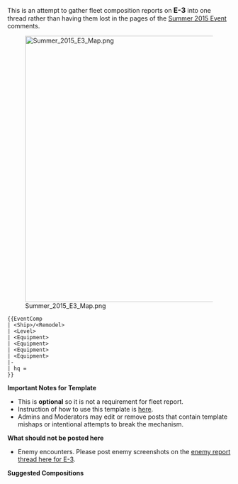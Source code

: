 This is an attempt to gather fleet composition reports on <span style="font-size:16px; font-weight:bold;">E-3</span> into one thread rather than having them lost in the pages of the [[Summer 2015 Event]] comments.

[[File:Summer_2015_E3_Map.png|600px]]

<pre class="mw-collapsible mw-collapsed">
{{EventComp
| <Ship>/<Remodel>
| <Level>
| <Equipment>
| <Equipment>
| <Equipment>
| <Equipment>
|-
| hq = 
}}
</pre>

'''Important Notes for Template'''
* This is '''optional''' so it is not a requirement for fleet report.
* Instruction of how to use this template is [[Template:EventComp|here]].
* Admins and Moderators may edit or remove posts that contain template mishaps or intentional attempts to break the mechanism.

'''What should not be posted here'''
* Enemy encounters. Please post enemy screenshots on the [[Thread:292547|enemy report thread here for E-3]].

'''Suggested Compositions'''<ac_metadata title="[Summer 2015 Event] E-3 - Fleets"> </ac_metadata>
